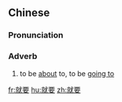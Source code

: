 ==Chinese==
{{zh-forms}}

===Pronunciation===
{{zh-pron
|m=jiùyào
|c=zau6 jiu3
|cat=adv
}}

===Adverb===
{{zh-adv}}

# to be [[about]] to, to be [[going to]]

[[fr:就要]]
[[hu:就要]]
[[zh:就要]]
